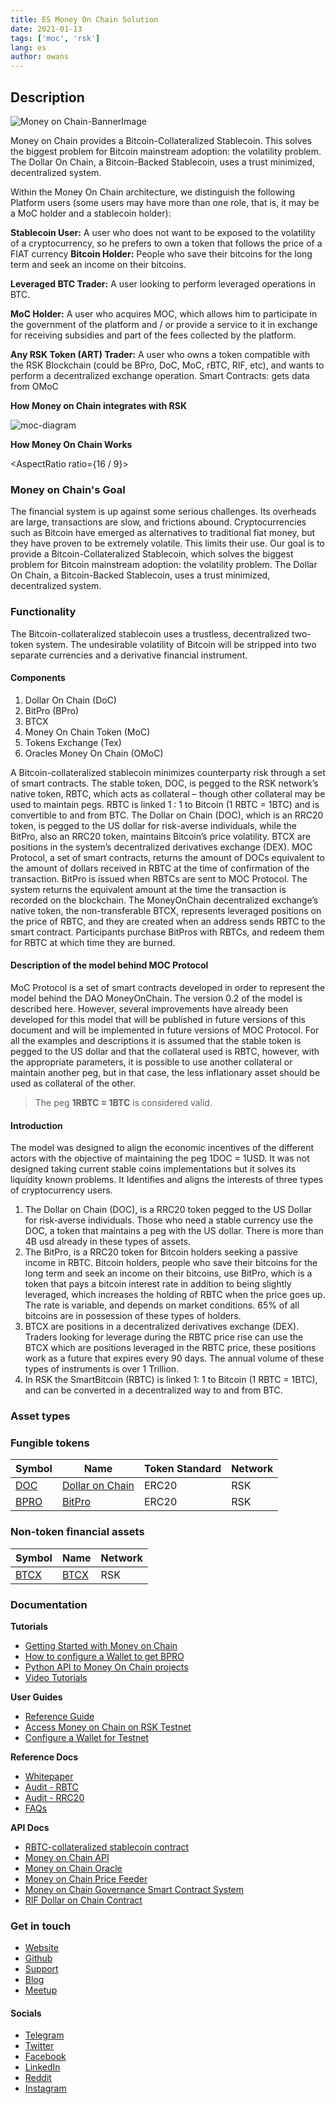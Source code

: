 ---
title: ES Money On Chain Solution
date: 2021-01-13
tags: ['moc', 'rsk']
lang: es
author: owans
---

## Description

![Money on Chain-BannerImage](/img/blog/moc_banner.jpg)

Money on Chain provides a Bitcoin-Collateralized Stablecoin. This solves the biggest problem for Bitcoin mainstream adoption: the volatility problem. The Dollar On Chain, a Bitcoin-Backed Stablecoin, uses a trust minimized, decentralized system.

Within the Money On Chain architecture, we distinguish the following Platform users (some users may have more than one role, that is, it may be a MoC holder and a stablecoin holder):

**Stablecoin User:** A user who does not want to be exposed to the volatility of a cryptocurrency, so he prefers to own a token that follows the price of a FIAT currency
**Bitcoin Holder:** People who save their bitcoins for the long term and seek an income on their bitcoins.

**Leveraged BTC Trader:** A user looking to perform leveraged operations in BTC.

**MoC Holder:** A user who acquires MOC, which allows him to participate in the government of the platform and / or provide a service to it in exchange for receiving subsidies and part of the fees collected by the platform.

**Any RSK Token (ART) Trader:** A user who owns a token compatible with the RSK Blockchain (could be BPro, DoC, MoC, rBTC, RIF, etc), and wants to perform a decentralized exchange operation.
Smart Contracts: gets data from OMoC

**How Money on Chain integrates with RSK**

![moc-diagram](/img/blog/moc_diagram.png)

**How Money On Chain Works**

<AspectRatio ratio={16 / 9}>
  <Box
    as='iframe'
    src='https://youtube.com/embed/SM7EyR3kXz8'
    frameBorder='0'
    allow='accelerometer; autoplay; encrypted-media; gyroscope; picture-in-picture'
    allowFullScreen
  />
</AspectRatio>

### Money on Chain's Goal

The financial system is up against some serious challenges. Its overheads are large, transactions are slow, and frictions abound. Cryptocurrencies such as Bitcoin have emerged as alternatives to traditional fiat money, but they have proven to be extremely volatile. This limits their use. Our goal is to provide a Bitcoin-Collateralized Stablecoin, which solves the biggest problem for Bitcoin mainstream adoption: the volatility problem. The Dollar On Chain, a Bitcoin-Backed Stablecoin, uses a trust minimized, decentralized system.

### Functionality

The Bitcoin-collateralized stablecoin uses a trustless, decentralized two-token system. The undesirable volatility of Bitcoin will be stripped into two separate currencies and a derivative financial instrument.

#### Components

1. Dollar On Chain (DoC)
2. BitPro (BPro)
3. BTCX
4. Money On Chain Token (MoC)
5. Tokens Exchange (Tex)
6. Oracles Money On Chain (OMoC)

A Bitcoin-collateralized stablecoin minimizes counterparty risk through a set of smart contracts. The stable token, DOC, is pegged to the RSK network’s native token, RBTC, which acts as collateral – though other collateral may be used to maintain pegs. RBTC is linked 1 : 1 to Bitcoin (1 RBTC = 1BTC) and is convertible to and from BTC. The Dollar on Chain (DOC), which is an RRC20 token, is pegged to the US dollar for risk-averse individuals, while the BitPro, also an RRC20 token, maintains Bitcoin’s price volatility. BTCX are positions in the system’s decentralized derivatives exchange (DEX). MOC Protocol, a set of smart contracts, returns the amount of DOCs equivalent to the amount of dollars received in RBTC at the time of confirmation of the transaction. BitPro is issued when RBTCs are sent to MOC Protocol. The system returns the equivalent amount at the time the transaction is recorded on the blockchain. The MoneyOnChain decentralized exchange’s native token, the non-transferable BTCX, represents leveraged positions on the price of RBTC, and they are created when an address sends RBTC to the smart contract. Participants purchase BitPros with RBTCs, and redeem them for RBTC at which time they are burned.

#### Description of the model behind MOC Protocol

MoC Protocol is a set of smart contracts developed in order to represent the model behind the DAO MoneyOnChain. The version 0.2 of the model is described here. However, several improvements have already been developed for this model that will be published in future versions of this document and will be implemented in future versions of MOC Protocol. For all the examples and descriptions it is assumed that the stable token is pegged to the US dollar and that the collateral used is RBTC, however, with the appropriate parameters, it is possible to use another collateral or maintain another peg, but in that case, the less inflationary asset should be used as collateral of the other.

> The peg **1RBTC = 1BTC** is considered valid.

#### Introduction

The model was designed to align the economic incentives of the different actors with the objective of maintaining the peg 1DOC = 1USD. It was not designed taking current stable coins implementations but it solves its liquidity known problems. It Identifies and aligns the interests of three types of cryptocurrency users.

1. The Dollar on Chain (DOC), is a RRC20 token pegged to the US Dollar for risk-averse individuals. Those who need a stable currency use the DOC, a token that maintains a peg with the US dollar. There is more than 4B usd already in these types of assets.
2. The BitPro, is a RRC20 token for Bitcoin holders seeking a passive income in RBTC. Bitcoin holders, people who save their bitcoins for the long term and seek an income on their bitcoins, use BitPro, which is a token that pays a bitcoin interest rate in addition to being slightly leveraged, which increases the holding of RBTC when the price goes up. The rate is variable, and depends on market conditions. 65% of all bitcoins are in possession of these types of holders.
3. BTCX are positions in a decentralized derivatives exchange (DEX). Traders looking for leverage during the RBTC price rise can use the BTCX which are positions leveraged in the RBTC price, these positions work as a future that expires every 90 days. The annual volume of these types of instruments is over 1 Trillion.
4. In RSK the SmartBitcoin (RBTC) is linked 1: 1 to Bitcoin (1 RBTC = 1BTC), and can be converted in a decentralized way to and from BTC.

### Asset types

### Fungible tokens

| Symbol                                                                             | Name                                                                | Token Standard | Network |
| ---------------------------------------------------------------------------------- | ------------------------------------------------------------------- | -------------- | ------- |
| [DOC](https://explorer.rsk.co/address/0xe700691da7b9851f2f35f8b8182c69c53ccad9db)  | [Dollar on Chain](https://moneyonchain.com/doc-bitcoin-stablecoin/) | ERC20          | RSK     |
| [BPRO](https://explorer.rsk.co/address/0x440cd83c160de5c96ddb20246815ea44c7abbca8) | [BitPro](https://moneyonchain.com/bpro-income-for-bitcoin-holders/) | ERC20          | RSK     |

### Non-token financial assets

| Symbol                                                                             | Name                                                     | Network |
| ---------------------------------------------------------------------------------- | -------------------------------------------------------- | ------- |
| [BTCX](https://explorer.rsk.co/address/0xf773b590af754d597770937fa8ea7abdf2668370) | [BTCX](https://moneyonchain.com/btcx-leveraged-bitcoin/) | RSK     |

### Documentation

**Tutorials**

- [Getting Started with Money on Chain](https://moneyonchain.com/how-to-defi-for-bitcoin/)
- [How to configure a Wallet to get BPRO](https://youtu.be/QSMV0nY6ln4)
- [Python API to Money On Chain projects](https://api.moneyonchain.com/web/python)
- [Video Tutorials](https://www.youtube.com/playlist?list=PLJAUdiEqqiy2v82du4hBvawzXH46sJ_YE)

**User Guides**

- [Reference Guide](https://api.moneyonchain.com/docs/guide)
- [Access Money on Chain on RSK Testnet](https://moc-testnet.moneyonchain.com)
- [Configure a Wallet for Testnet](https://moneyonchain.com/how-to-defi-for-bitcoin/)

**Reference Docs**

- [Whitepaper](https://moneyonchain.com/whitepaper-defi-for-bitcoin/)
- [Audit - RBTC](https://github.com/money-on-chain/Audits/tree/master/RBTC_collateral)
- [Audit - RRC20](https://github.com/money-on-chain/Audits/tree/master/RRC-20_collateral)
- [FAQs](https://moneyonchain.com/faq-defi-for-bitcoin/)

**API Docs**

- [RBTC-collateralized stablecoin contract](https://github.com/money-on-chain/main-RBTC-contract/blob/master/README.md)
- [Money on Chain API](https://github.com/money-on-chain/py_Moneyonchain/blob/master/README.md)
- [Money on Chain Oracle](https://github.com/money-on-chain/Amphiraos-Oracle/blob/master/README.md)
- [Money on Chain Price Feeder](https://github.com/money-on-chain/price-feeder/blob/master/README.md)
- [Money on Chain Governance Smart Contract System](https://github.com/money-on-chain/Areopagus-Governance/blob/develop/README.md)
- [RIF Dollar on Chain Contract](https://github.com/money-on-chain/RDOC-Contract/blob/master/README.md)

### Get in touch

- [Website](https://moneyonchain.com/)
- [Github](https://github.com/money-on-chain/)
- [Support](https://forum.moneyonchain.com/)
- [Blog](https://medium.com/@moneyonchain)
- [Meetup](https://www.meetup.com/Money-On-Chain-Meetup/)

#### Socials

- [Telegram](https://t.me/MoneyOnChainCommunity)
- [Twitter](https://twitter.com/moneyonchainok)
- [Facebook](https://www.facebook.com/moneyonchain/)
- [LinkedIn](https://www.linkedin.com/company/moneyonchain/)
- [Reddit](https://www.reddit.com/r/MoneyOnChain/)
- [Instagram](https://www.instagram.com/moneyonchainok/)
